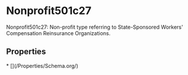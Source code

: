   
# Nonprofit501c27

Nonprofit501c27: Non-profit type referring to State-Sponsored Workers' Compensation Reinsurance Organizations.

## Properties

<Grid>
* [](/Properties/Schema.org/)
</Grid>

